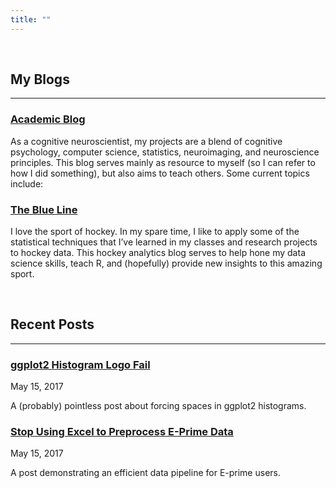 ```yaml
---
title: ""
---
```


<br>

<h2><span class="fa fa-paper-plane-o" aria-hidden="true"></span> My Blogs</h2> 
<hr>

<h3><span class="fa fa-newspaper-o" aria-hidden="true"></span><a href="academicblog.html"> Academic Blog</a></h3> 

As a cognitive neuroscientist, my projects are a blend of cognitive psychology, computer science, statistics, neuroimaging, and neuroscience principles. This blog serves mainly as resource to myself (so I can refer to how I did something), but also aims to teach others. Some current topics include:

<h3><span class="fa fa-newspaper-o" aria-hidden="true"></span><a href="theblueline.html"> The Blue Line</a></h3> 

I love the sport of hockey. In my spare time, I like to apply some of the statistical techniques that I've learned in my classes and research projects to hockey data. This hockey analytics blog serves to help hone my data science skills, teach R, and (hopefully) provide new insights to this amazing sport.

<br>

<h2><span class="fa fa-file-text-o" aria-hidden="true"></span> Recent Posts</h2> 
<hr>

<h3><span class="fa fa-sticky-note-o" aria-hidden="true"></span><a href="post-ggplot2-Histogram-Logo-Fail.html"> ggplot2 Histogram Logo Fail</a></h3>
<span class="glyphicon glyphicon-time"></span> May 15, 2017<br>

A (probably) pointless post about forcing spaces in ggplot2 histograms.

<h3><span class="fa fa-sticky-note-o" aria-hidden="true"></span><a href="post-Stop-Using-Excel-to-Preprocess-E-Prime-Data.html"> Stop Using Excel to Preprocess E-Prime Data</a></h3>
<span class="glyphicon glyphicon-time"></span> May 15, 2017<br>

A post demonstrating an efficient data pipeline for E-prime users.

